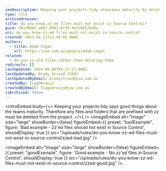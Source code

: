 ```yaml
---
seoDescription: Keeping your projects tidy showcases maturity by deleting files and folders prefixed with "zz".
type: rule
archivedreason:
title: Do you know zz'ed files must not exist in Source Control?
guid: 26130db5-a407-4941-8c39-4e3c6012b48a
uri: do-you-know-zz-ed-files-must-not-exist-in-source-control
created: 2013-01-21T12:49:02.000Z
authors:
  - title: Adam Cogan
    url: https://ssw.com.au/people/adam-cogan
related:
  - do-you-zz-old-files-rather-than-deleting-them
redirects: []
lastUpdated: 2024-06-08T03:27:17.000Z
lastUpdatedBy: Brady Stroud [SSW]
lastUpdatedByEmail: bradystroud@ssw.com.au
createdBy: TiagoAraujo
createdByEmail: TiagoAraujo@ssw.com.au
isArchived: false
---
```


<introEmbed
  body={<>
Keeping your projects tidy says good things about the teams maturity. Therefore any files and folders that are prefixed with zz must be deleted from the project.
  </>}
/>
<imageEmbed
  alt="Image"
  size="large"
  showBorder={false}
  figureEmbed={{
    preset: "badExample",
    figure: 'Bad example - Zz\'ed files should not exist in Source Control',
    shouldDisplay: true
  }}
  src="/uploads/rules/do-you-know-zz-ed-files-must-not-exist-in-source-control/zzed-bad.jpg"
/>

<imageEmbed
  alt="Image"
  size="large"
  showBorder={false}
  figureEmbed={{
    preset: "goodExample",
    figure: 'Good example - No zz\'ed files in Source Control',
    shouldDisplay: true
  }}
  src="/uploads/rules/do-you-know-zz-ed-files-must-not-exist-in-source-control/zzed-good.jpg"
/>
